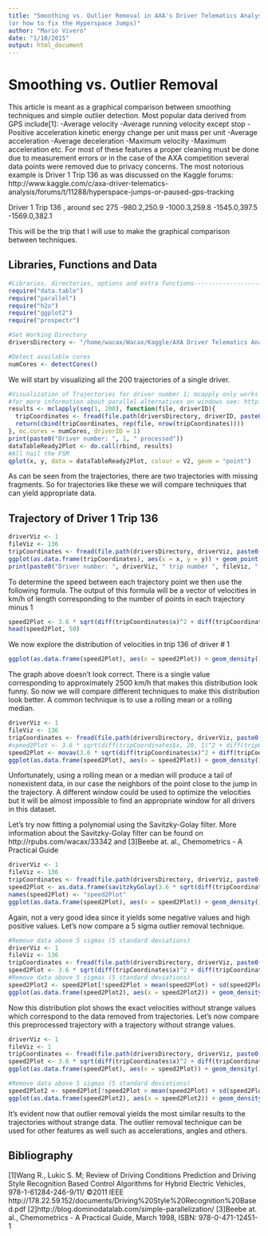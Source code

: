 ```yaml
---
title: "Smoothing vs. Outlier Removal in AXA's Driver Telematics Analysis competition 
(or how to fix the Hyperspace Jumps)"
author: "Mario Vivero"
date: "1/10/2015"
output: html_document
---
```

  Smoothing vs. Outlier Removal 
========================================================
This article is meant as a graphical comparison between smoothing techniques and simple outlier detection. 
Most popular data derived from GPS include[1]: 
-Average velocity
-Average running velocity except stop
-Positive acceleration kinetic energy change per unit mass per unit
-Average acceleration
-Average deceleration
-Maximum velocity
-Maximum acceleration
etc.
For most of these features a proper cleaning must be done due to measurement errors or in the case of the AXA competition
several data points were removed due to privacy concerns. The most notorious example is Driver 1 Trip 136
as was discussed on the Kaggle forums:
http://www.kaggle.com/c/axa-driver-telematics-analysis/forums/t/11288/hyperspace-jumps-or-paused-gps-tracking

Driver 1 Trip 136 , around sec 275
-980.2,250.9
-1000.3,259.8
-1545.0,397.5 
-1569.0,382.1

This will be the trip that I will use to make the graphical comparison between techniques.

Libraries, Functions and Data
------------

```r
#Libraries, directories, options and extra functions----------------------
require("data.table")
require("parallel")
require("h2o")
require("ggplot2")
require("prospectr")

#Set Working Directory
driversDirectory <- "/home/wacax/Wacax/Kaggle/AXA Driver Telematics Analysis/Data/drivers" #change this to your own directories

#Detect available cores
numCores <- detectCores()

```

We will start by visualizing all the 200 trajectories of a single driver.
```r
#Visualization of Trajectories for driver number 1; mcapply only works on linux
#for more information about parallel alternatives on windows see: http://blog.dominodatalab.com/simple-parallelization/
results <- mclapply(seq(1, 200), function(file, driverID){
  tripCoordinates <- fread(file.path(driversDirectory, driverID, paste0(file, ".csv")))
  return(cbind(tripCoordinates, rep(file, nrow(tripCoordinates))))
}, mc.cores = numCores, driverID = 1)
print(paste0("Driver number: ", 1, " processed"))
dataTableReady2Plot <- do.call(rbind, results)
#All hail the FSM
qplot(x, y, data = dataTableReady2Plot, colour = V2, geom = "point")
```

As can be seen from the trajectories, there are two trajectories with missing fragments. So for trajectories like these we will compare techniques that can yield appropriate data.

Trajectory of Driver 1 Trip 136 
------------
```r
driverViz <- 1
fileViz <- 136
tripCoordinates <- fread(file.path(driversDirectory, driverViz, paste0(fileViz, ".csv")))
ggplot(as.data.frame(tripCoordinates), aes(x = x, y = y)) + geom_point()
print(paste0("Driver number: ", driverViz, " trip number ", fileViz, " processed"))
```
To determine the speed between each trajectory point we then use the following formula.
The output of this formula will be a vector of velocities in km/h of length corresponding to the number of points in each trajectory minus 1

```r
speed2Plot <- 3.6 * sqrt(diff(tripCoordinates$x)^2 + diff(tripCoordinates$y)^2)
head(speed2Plot, 50)
```
We now explore the distribution of velocities in trip 136 of driver # 1

```r
ggplot(as.data.frame(speed2Plot), aes(x = speed2Plot)) + geom_density()
```
The graph above doesn't look correct. There is a single value corresponding to approximately 2500 km/h that makes this distribution look funny. So now we will compare different techniques to make this distribution look better.
A common technique is to use a rolling mean or a rolling median.

```r
driverViz <- 1
fileViz <- 136
tripCoordinates <- fread(file.path(driversDirectory, driverViz, paste0(fileViz, ".csv")))
#speed2Plot <- 3.6 * sqrt(diff(tripCoordinates$x, 20, 1)^2 + diff(tripCoordinates$y, 20, 1)^2) / 20 #generic function
speed2Plot <- movav(3.6 * sqrt(diff(tripCoordinates$x)^2 + diff(tripCoordinates$y)^2), w = 11)  #prospectr package function
ggplot(as.data.frame(speed2Plot), aes(x = speed2Plot)) + geom_density()

```

Unfortunately, using a rolling mean or a median will produce a tail of nonexistent data, in our case the neighbors of the point close to the jump in the trajectory. A different window could be used to optimize the velocities but it will be almost impossible to find an appropriate window for all drivers in this dataset.

Let's try now fitting a polynomial using the Savitzky-Golay filter. More information about the Savitzky-Golay filter can be found on http://rpubs.com/wacax/33342 and [3]Beebe at. al., Chemometrics - A Practical Guide

```r
driverViz <- 1
fileViz <- 136
tripCoordinates <- fread(file.path(driversDirectory, driverViz, paste0(fileViz, ".csv")))
speed2Plot <- as.data.frame(savitzkyGolay(3.6 * sqrt(diff(tripCoordinates$x)^2 + diff(tripCoordinates$y)^2), p = 3, w = 11, m = 0))
names(speed2Plot) <- "speed2Plot"
ggplot(as.data.frame(speed2Plot), aes(x = speed2Plot)) + geom_density()
```

Again, not a very good idea since it yields some negative values and high positive values.
Let's now compare a 5 sigma outlier removal technique.

```r
#Remove data above 5 sigmas (5 standard deviations)
driverViz <- 1
fileViz <- 136
tripCoordinates <- fread(file.path(driversDirectory, driverViz, paste0(fileViz, ".csv")))
speed2Plot <- 3.6 * sqrt(diff(tripCoordinates$x)^2 + diff(tripCoordinates$y)^2)
#Remove data above 5 sigmas (5 standard deviations)
speed2Plot2 <- speed2Plot[!speed2Plot > mean(speed2Plot) + sd(speed2Plot) * 5]
ggplot(as.data.frame(speed2Plot2), aes(x = speed2Plot2)) + geom_density()
```

Now this distribution plot shows the exact velocities without strange values which correspond to the data removed from trajectories.
Let's now compare this preprocessed trajectory with a trajectory without strange values.

```r
driverViz <- 1
fileViz <- 1
tripCoordinates <- fread(file.path(driversDirectory, driverViz, paste0(fileViz, ".csv")))
speed2Plot <- 3.6 * sqrt(diff(tripCoordinates$x)^2 + diff(tripCoordinates$y)^2)
ggplot(as.data.frame(speed2Plot), aes(x = speed2Plot)) + geom_density()

```
```r
#Remove data above 5 sigmas (5 standard deviations)
speed2Plot2 <- speed2Plot[!speed2Plot > mean(speed2Plot) + sd(speed2Plot) * 5]
ggplot(as.data.frame(speed2Plot2), aes(x = speed2Plot2)) + geom_density()
```

It's evident now that outlier removal yields the most similar results to the trajectories without strange data.
The outlier removal technique can be used for other features as well such as accelerations, angles and others.


Bibliography
------------
[1]Wang R., Lukic S. M; Review of Driving Conditions Prediction and Driving Style Recognition Based Control Algorithms for Hybrid Electric Vehicles, 978-1-61284-246-9/11/ ©2011 IEEE http://178.22.59.152/documents/Driving%20Style%20Recognition%20Based.pdf
[2]http://blog.dominodatalab.com/simple-parallelization/
[3]Beebe at. al., Chemometrics - A Practical Guide, March 1998, ISBN: 978-0-471-12451-1
